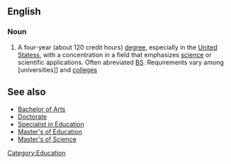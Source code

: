 ==English==

===Noun===
#A four-year (about 120 credit hours) [[degree]], especially in the [[United Statess]], with a concentration in a field that emphasizes [[science]] or scientific applications. Often abreviated [[BS]]. Requirements vary among [universities]] and [[colleges]]



==See also==
*[[Bachelor of Arts]]
*[[Doctorate]]
*[[Specialist in Education]]
*[[Master's of Education]]
*[[Master's of Science]]

[[Category:Education]]
{{rfc}}